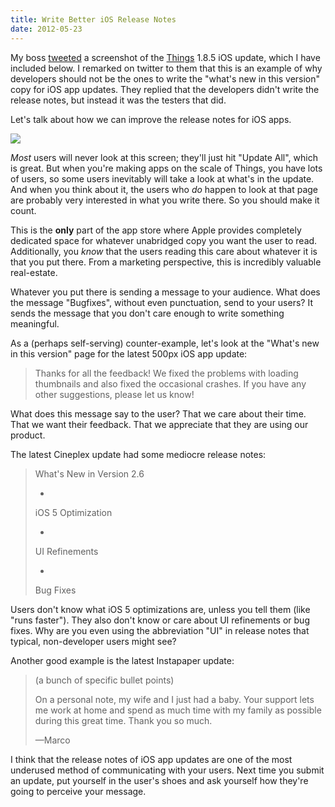 ```yaml
---
title: Write Better iOS Release Notes
date: 2012-05-23
---
```



My boss [tweeted](https://twitter.com/oleggutsol/status/205413845114691584) a screenshot of the [Things](http://culturedcode.com/things/) 1.8.5 iOS update, which I have included below. I remarked on twitter to them that this is an example of why developers should not be the ones to write the "what's new in this version" copy for iOS app updates. They replied that the developers didn't write the release notes, but instead it was the testers that did.

Let's talk about how we can improve the release notes for iOS apps.



 ![](./3166C2DA16E943E78DF92507D5FB1012.jpg)

_Most_ users will never look at this screen; they'll just hit "Update All", which is great. But when you're making apps on the scale of Things, you have lots of users, so some users inevitably will take a look at what's in the update. And when you think about it, the users who _do_ happen to look at that page are probably very interested in what you write there. So you should make it count.

This is the **only** part of the app store where Apple provides completely dedicated space for whatever unabridged copy you want the user to read. Additionally, you _know_ that the users reading this care about whatever it is that you put there. From a marketing perspective, this is incredibly valuable real-estate.

Whatever you put there is sending a message to your audience. What does the message "Bugfixes", without even punctuation, send to your users? It sends the message that you don't care enough to write something meaningful.

As a (perhaps self-serving) counter-example, let's look at the "What's new in this version" page for the latest 500px iOS app update:

> Thanks for all the feedback! We fixed the problems with loading thumbnails and also fixed the occasional crashes. If you have any other suggestions, please let us know!

What does this message say to the user? That we care about their time. That we want their feedback. That we appreciate that they are using our product.

The latest Cineplex update had some mediocre release notes:

> What's New in Version 2.6
> 
> - 
> 
> iOS 5 Optimization
> 
> - 
> 
> UI Refinements
> 
> - 
> 
> Bug Fixes

Users don't know what iOS 5 optimizations are, unless you tell them (like "runs faster"). They also don't know or care about UI refinements or bug fixes. Why are you even using the abbreviation "UI" in release notes that typical, non-developer users might see?

Another good example is the latest Instapaper update:

> (a bunch of specific bullet points)
> 
> On a personal note, my wife and I just had a baby. Your support lets me work at home and spend as much time with my family as possible during this great time. Thank you so much.
> 
> —Marco

I think that the release notes of iOS app updates are one of the most underused method of communicating with your users. Next time you submit an update, put yourself in the user's shoes and ask yourself how they're going to perceive your message.


  